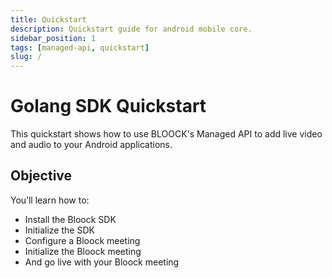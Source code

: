 ```yaml
---
title: Quickstart
description: Quickstart guide for android mobile core.
sidebar_position: 1
tags: [managed-api, quickstart]
slug: /
---
```



# Golang SDK Quickstart

This quickstart shows how to use BLOOCK's Managed API to add live video and
audio to your Android applications.

## Objective

You’ll learn how to:

- Install the Bloock SDK
- Initialize the SDK
- Configure a Bloock meeting
- Initialize the Bloock meeting
- And go live with your Bloock meeting
